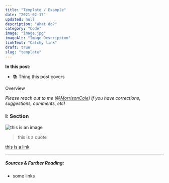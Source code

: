 ```yaml
---
title: "Template / Example"
date: "2021-02-17"
updated: null
description: "What do?"
category: "Code"
image: "image.jpg"
imageAlt: "Image Description"
linkText: "Catchy link"
draft: true
slug: "template"
---
```


**In this post:**

- 📚 Thing this post covers

Overview

_Please reach out to me ([@MorrisonCole](https://twitter.com/morrisoncole)) if
you have corrections, suggestions, comments, etc!_

### I: Section

![this is an image](./image.jpg)

> this is a quote

[this is a link](https://link.link)

---

##### Sources & Further Reading:

- some links
